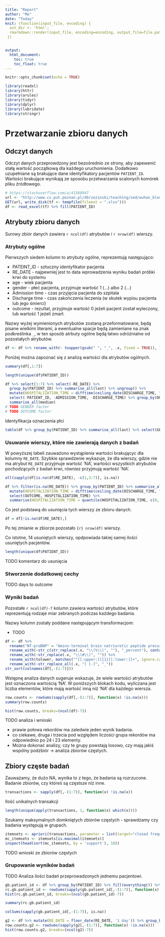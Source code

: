 ```yaml
---
title: "Report"
author: "Me"
date: "Today"
knit: (function(input_file, encoding) {
  out_dir <- 'html';
  rmarkdown::render(input_file, encoding=encoding, output_file=file.path(dirname(input_file), out_dir, 'index.html'))
 })


output:
  html_document:
    toc: true
    toc_float: true
---
```


```r
knitr::opts_chunk$set(echo = TRUE)
```

```r
library(readxl)
library(httr)
library(arules)
library(tidyr)
library(dplyr)
library(lubridate)
library(stringr)
```
# Przetwarzanie zbioru danych
## Odczyt danych
Odczyt danych przeprowdzony jest bezośrednio ze strony, aby zapewenić stałą wartość początkową dla każdego uruchomienia.
Dodatkowo uzupełniane są brakujące dane identyfikatory pacjentów ```PATIENT_ID```. Wartości brakujące wynikają ze sposobu przetwarzania scalonych komórek pliku źródłowego.
```r
# https://stackoverflow.com/a/41368947
url <- "http://www.cs.put.poznan.pl/dbrzezinski/teaching/zed/wuhan_blood_sample_data_Jan_Feb_2020.xlsx"
GET(url, write_disk(tf <- tempfile(fileext = ".xlsx")))
df <- read_excel(tf) %>% fill(PATIENT_ID)
```

## Atrybuty zbioru danych
Surowy zbiór danych zawiera `r ncol(df)` atrybutów i `r nrow(df)` wierszy.  

### Atrybuty ogólne
Pierwszych siedem kolumn to atrybuty ogólne, reprezentują następująco:
  
* PATEINT_ID - sztuczny identyfikator pacjenta
* RE_DATE - najpewniej jest to data wprowadzenia wyniku badań próbki krwi do systemu
* age - wiek pacjenta
* gender - płeć pacjenta, przyjmuje wartość 1 (...) albo 2 (...)
* Admission time - czas przyjęcia pacjenta do szpitala
* Discharge time - czas zakończenia leczenia (w skutek wypisu pacjenta lub jego śmierci)
* outcome - rezultat, przyjmuje wartość 0 jeżeli pacjent został wyleczony, lub wartość 1 jeżeli zmarł.

Nazwy wyżej wymienionych atrybutów zostaną przeformatowane, będą pisane wielkimi literami, a ewentualne spacje będą zamieniane na znak podkreślinka `_`, w ten sposób atrbuty ogólne będą łatwo odróżnialne od pozostałych atrybutów.

```r
df <- df %>% rename_with(~ toupper(gsub(" ", "_", .x, fixed = TRUE)), 1:7)
```

Poniżej można zapoznać się z analizą wartości dla atrybutów ogólnych.

```r
summary(df[,1:7])
```
```r
length(unique(df$PATIENT_ID))
```
```r
df %>% select(1:7) %>% select(-RE_DATE) %>% 
  group_by(PATIENT_ID) %>% summarise_all(last) %>% ungroup() %>% 
  mutate(HOSPITALIZATION_TIME = difftime(ceiling_date(DISCHARGE_TIME, "1 day"), floor_date(ADMISSION_TIME, "1 day"), unit="days")) %>%
  select(-PATIENT_ID, -ADMISSION_TIME, -DISCHARGE_TIME) %>% group_by(OUTCOME, GENDER) %>% 
  summarise_all(median)
# TODO GENDER factor
# TODO OUTCOME factor
```

Identyfikacja oznaczenia płci
```r
table(df %>% group_by(PATIENT_ID) %>% summarise_all(last) %>% select(GENDER))
```


### Usuwanie wierszy, które nie zawierają danych z badań

W powyższej tabeli zauważono wystąpienia wartości brakującyc dla kolumny `RE_DATE`. 
Szybkie sprawdzenie wykazuje, że dla wierszy, gdzie nie ma atrybut `RE_DATE` przyjmuje wartość 'NA', wartości wszystkich atrybutów pochodzących z badań krwi, równiez przyjmują wartość 'NA'.
```r
all(sapply(df[is.na(df$RE_DATE), -c(1,3:7)], is.na))
```

```r
df %>% filter(is.na(RE_DATE)) %>% group_by(PATIENT_ID) %>% summarise_all(last) %>%
  mutate(HOSPITALIZATION_TIME = difftime(ceiling_date(DISCHARGE_TIME, "1 day"), floor_date(ADMISSION_TIME, "1 day"), unit="days")) %>%
  select(OUTCOME, HOSPITALIZATION_TIME) %>%
  summarise(HOSPITALIZATION_TIME = quantile(HOSPITALIZATION_TIME, c(0, 0.25, 0.5, 0.75,1)), quantile = c("min", "1st", "2nd", "3rd", "max"))
```

Co jest podstawą do usunięcia tych wierszy ze zbioru danych.

```r
df = df[!is.na(df$RE_DATE),]
```

Po tej zmianie w zbiorze pozostało `{r} nrow(df)` wierszy.

Co istotne, 14 usuniętych wierszy, opdpowiada takiej samej ilości usuniętych pacjentów.
```r
length(unique(df$PATIENT_ID))
```
TODO komentarz do usunięcia

### Stworzenie dodatkowej cechy

TODO days to outcome


### Wyniki badań
Pozostałe `r ncol(df)-7` kolumn zawiera wartości atrybutów, które reprezentują rodzaje miar zebranych podczas każdego badania.

Nazwy kolumn zostały poddane następującym transformacjom:

* TODO

```r
df <- df %>%
  rename("NT-proBNP" = "Amino-terminal brain natriuretic peptide precursor(NT-proBNP)") %>%
  rename_with(~str_c(str_replace(.x, "\\(%\\)", ""), "_percent"), contains("(%)")) %>%
  rename_with(~str_replace(.x, "\\(#\\)", "")) %>%
  rename_with(tolower, matches("^[[:upper:]]{1}[[:lower:]]+", ignore.case = FALSE)) %>%
  rename_with(~str_replace_all(.x, "[ |-]", "_"))
str_sort(colnames(df[,-(1:7)]))
```

Wstępnę analiza danych sugeruje wskazuje, że wiele wartości atrybutów jest oznaczona wartością 'NA'.
W poniższych blokach kodu, wyliczana jest liczba elementów, które mają wartość inną niż 'NA' dla każdego wiersza.

```r
row.counts <- rowSums(sapply(df[,-(1:7)], function(x) !is.na(x)))
summary(row.counts)
```

```r
hist(row.counts, breaks=(ncol(df)-7))
```
TODO analiza i wnioski

* prawie połowa rekordów ma zaledwie jeden wynik badania.
* co ciekawe, druga i trzecia pod względem liczości grupa rekordów ma odpowiednio po 24 i 23 elementy.
* Można dokonać analizy, czy te grupy powstają losowo, czy mają jakiś wspólny podzbiór -> analiza zbiorów częstych.


## Zbiory częste badań
Zauważamy, że dużo NA, wynika to z tego, że badania są rozrzucone.
Badanie zbiorów, czy któreś są częstsze niż inne.
```r
transactions <- sapply(df[,-(1:7)], function(x) !is.na(x))
```

Ilość unikalnych transakcji
```r
length(unique(apply(transactions, 1, function(x) which(x))))
```

Szukamy maksymalnych domkniętych zbiorów częstych - sprawdzamy czy badania występują w grupach.

```r
itemsets <- apriori(transactions, parameter = list(target="closed frequent itemsets", support=.05, minlen=1, maxlen=30, maxtime=60))
mc_itemsets <- itemsets[is.maximal(itemsets)]
inspect(head(sort(mc_itemsets, by = 'support'), 10))
```

TODO wnioski ze zbiorów częstych

### Grupowanie wyników badań

TODO Analiza ilości badań przeprowadzonych jednemu pacjentowi. 
```r
gb.patient_id <- df %>% group_by(PATIENT_ID) %>% fill(everything()) %>% summarise_all(last)
rc.gb.patient_id <- rowSums(sapply(gb.patient_id[,-(1:7)], function(x) !is.na(x)))
hist(rc.gb.patient_id, breaks=(ncol(gb.patient_id)-7))

```
```r
summary(rc.gb.patient_id)
```
```r
colSums(sapply(gb.patient_id[,-(1:7)], is.na))
```

```r
g2 <- df %>% mutate(RE_DATE = floor_date(RE_DATE, '1 day')) %>% group_by(PATIENT_ID, RE_DATE) %>% fill(everything()) %>% summarise_all(last) %>% ungroup()
row.counts.g2 <- rowSums(sapply(g2[,-(1:7)], function(x) !is.na(x)))
hist(row.counts.g2, breaks=(ncol(g2)-7))
```

